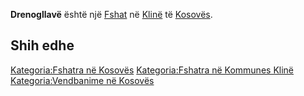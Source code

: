 {{Fshat në Kosovës
 | Emri                = Drenogllavë
| sqi_N_name = Drenogllavë
| sqi_N_FULL_NAME_RO = Drenogllavë
| sqi_N_FULL_NAME_ND_RO = Drenogllave
| sqi_N_SORT_NAME_RG = DRENOGLLAVE
| sqi_N_FULL_NAME_RG = Drenogllavë
| sqi_N_FULL_NAME_ND_RG = Drenogllave
| sqi_V_name = Drenush
| sqi_V_FULL_NAME_RO = Drenush
| sqi_V_FULL_NAME_ND_RO = Drenush
| sqi_V_SORT_NAME_RG = DRENUSH
| sqi_V_FULL_NAME_RG = Drenush
| sqi_V_FULL_NAME_ND_RG = Drenush
| srp_N_name = Drenoglava
| srp_N_FULL_NAME_RO = Drenoglava
| srp_N_FULL_NAME_ND_RO = Drenoglava
| srp_N_SORT_NAME_RG = DRENOGLAVA
| srp_N_FULL_NAME_RG = Drenoglava
| srp_N_FULL_NAME_ND_RG = Drenoglava
| srp_NS_name = Дреноглава
| srp_NS_FULL_NAME_RO = Дреноглава
| srp_NS_FULL_NAME_ND_RO = Дреноглава
| srp_NS_SORT_NAME_RG = ДРЕНОГЛАВА
| srp_NS_FULL_NAME_RG = Дреноглава
| srp_NS_FULL_NAME_ND_RG = Дреноглава
| std_V_name = Drenova Glava
| std_V_FULL_NAME_RO = Drenova Glava Drenova
| std_V_FULL_NAME_ND_RO = Drenova Glava Drenova
| std_V_SORT_NAME_RG = DRENOVAGLAVA DRENOVA
| std_V_FULL_NAME_RG = Drenova Glava Drenova
| std_V_FULL_NAME_ND_RG = Drenova Glava Drenova

 | Emri (Rasa dhanore) = 
 | Figura              = 
 | Shteti              = Kosovo
 | Komuna              = Klinë
 | Kodi postar         = 
 | Sipërfaqja          = 

 | Popullsia           = 

 | Regj. i popullsisë  = 
 | Dend. e popullsisë  = 
 | Faqja zyrtare       = 
 <!--- Koordinatat ----> 
 | Gjerësia            = 42.253056
 | Gjatësia            = 21.308056
 | Lartësia            = 
}}
'''Drenogllavë''' është një [[Fshat]] në [[Klinë]] të [[Kosovës]].

<!-- == Gjeografia == -->
<!-- == Historia == -->
<!-- == Demografia == -->
== Shih edhe ==
{{Komuna Klinë}}
{{Kosovo-Administrata-Cung}}

[[Kategoria:Fshatra në Kosovës]]
[[Kategoria:Fshatra në Kommunes Klinë]]
[[Kategoria:Vendbanime në Kosovës]]